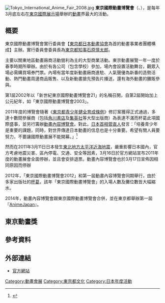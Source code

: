 {{noteTA
|1=zh-hans:千与千寻;zh-hk:千與千尋;zh-tw:神隱少女;
|2=zh-hans:哈尔的移动城堡;zh-hk:哈爾的移動城堡;zh-tw:霍爾的移動城堡;
|3=zh-hans:穿越时空的少女;zh-hk:穿越時空的少女;zh-tw:跳躍吧！時空少女;
|4=zh-hans:棋魂·光之棋;zh-hk:棋靈王;zh-tw:棋魂;
|5=zh-hans:水果篮子;zh-hk:生肖奇緣;zh-tw:幻影天使;
|6=zh-hans:ONE PIECE; zh-hant:ONE PIECE; zh-tw:ONE PIECE 航海王;
|7=zh-hans:怪兽电力公司;zh-hk:怪獸公司;zh-tw:怪獸電力公司;
|8=zh-hans:失落的帝国;zh-hk:迷失帝國;zh-tw:失落的帝國;
|9=zh-hans:冰河世纪;zh-hk:冰河世纪;zh-tw:冰原歷險記;
|10=zh-hans:铁臂阿童木;zh-hk:小飛俠阿童木;zh-sg:鉄腕アトム;zh-tw:原子小金剛;
|11=zh-hans:黑客帝国;zh-hk:廿二世紀殺人網絡;zh-tw:駭客任務;
|12=zh-hans:星际宝贝;zh-hk:扮嘢小魔星;zh-tw:星際寶貝;
|13=zh-hans:飞越巅峰2;zh-hk:飛越顛峰2;zh-tw:勇往直前2;
|14=zh-hans:海底总动员;zh-hk:海底奇兵;zh-tw:海底總動員;
|15=zh-hans:超人总动员;zh-hk:超人特工隊;zh-tw:超人特攻隊;
|16=zh-hans:死亡笔记;zh-hk:死亡筆記;zh-tw:死亡筆記本;
|17=zh-hans:赛车总动员;zh-hk:反斗車王;zh-tw:汽車總動員;
|18=zh-hans:料理鼠王;zh-hk:五星級大鼠;zh-tw:料理鼠王;
|19=zh-hans:悬崖上的金鱼公主;zh-hk:崖上的波兒;zh-tw:崖上的波妞;
|20=zh-hans:重金摇滚双面人;zh-hk:爆粗Band友;zh-tw:重金搖滾雙面人;
}}
{{japanese|japanese=東京国際アニメフェア|kana=とうきょうこくさいアニメフェア|romaji=Tōkyō Kokusai Anime Fea}}
[[File:Tokyo_International_Anime_Fair_2008.jpg|thumb]]
'''東京國際動畫博覽會'''（{{lang-ja|東京国際アニメフェア}}、{{lang-en|Tokyo International Animation Fair，TAF}}），是每年3月底左右在[[東京國際展示場|東京國際展示場]]舉辦的[[日本動畫|動畫]]界最大的活動。

==概要==
東京國際動畫博覽會實行委員會【[[東京都|東京都]][[日本動畫協會|日本動畫協會]]為首的動畫事業者團體構成】主辦。實行委員會委員長為[[東京都知事|東京都知事]][[石原慎太郎|石原慎太郎]]。

主要以關東地區動畫廠商活動營利為主的大型商業活動。東京動畫展覽一年一度於春季時期所舉辦。由於有各公司（包含學校）參加，場內會設置活動舞台，觀眾入場必需購買場券門票。內場有當年度新動畫廠商進駐、人氣聲優為新番的造勢活動、熱門動畫周邊商品販售、以及新動畫搶先預告片播送，還有海外動畫的攤販參與。

第1屆2002年以「新世紀東京國際動畫博覽會21」的名稱召開，自第2屆開始加上公元紀年，如「東京國際動畫博覽會2003」。

2011年度的博覽會隨著《[[東京都青少年健全育成條例|東京都青少年健全育成條例]]》修訂案獲得正式通過，多達十數間參展商（包括[[角川書店|角川書店]]及[[集英社|集英社]]等大型出版商）為表達不滿而杯葛此項國際盛事，並另行籌辦[[動畫內容博覽會|動畫內容博覽會]]。對此，[[日本首相|日本首相]][[菅直人|菅直人]]發言：「培養青少年是重要的課題，同時，對世界傳達日本動畫的信息也是十分重要。希望有關人員要努力，不要讓國際動畫展不能開幕。」<ref>{{cite news|url=http://kanfullblog.kantei.go.jp/2010/12/20101213-3.html|title=山形農業視察＆『東京国際アニメフェア』|language=ja|access-date=2015-10-29|archive-url=https://web.archive.org/web/20160212120953/http://kanfullblog.kantei.go.jp/2010/12/20101213-3.html|archive-date=2016-02-12|dead-url=yes}}</ref>

然而在2011年3月11日日本發生[[2011年東北地方太平洋近海地震|東北地方太平洋近海地震]]，嚴重影響日本國內，官方考慮地震災害、區內停電、交通、安全等因素，3月16日於官方網站宣布2011年度的動畫展會全面停辦，並且會安排退票。動畫內容博覽會也於3月17日宣佈因相同原因而停辦

2012年，「東京國際動畫博覽會2012」和第一屆動畫內容博覽會同期舉行，由於多家出版社的[[杯葛|杯葛]]，該年「東京國際動畫博覽會」的入場人數及攤位數皆大幅縮水。

2014年，動畫內容博覽會跟東京國際動畫博覽會合併，並在東京都舉辦第一屆『[[AnimeJapan|AnimeJapan]]』。

==東京動畫獎==
{{seealso|東京動畫獎}}

== 參考資料 ==
{{reflist|3}}

==外部連結==
*{{ja}}[http://www.tokyoanime.jp/ 官方網站] {{Wayback|url=http://www.tokyoanime.jp/ |date=20070227155233 }}

[[Category:動畫會展|Category:動畫會展]]
[[Category:東京都文化|Category:東京都文化]]
[[Category:日本年度活動|Category:日本年度活動]]